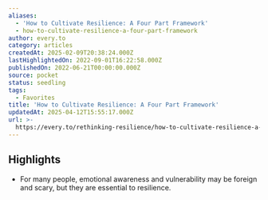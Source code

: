 ```yaml
---
aliases:
  - 'How to Cultivate Resilience: A Four Part Framework'
  - how-to-cultivate-resilience-a-four-part-framework
author: every.to
category: articles
createdAt: 2025-02-09T20:38:24.000Z
lastHighlightedOn: 2022-09-01T16:22:58.000Z
publishedOn: 2022-06-21T00:00:00.000Z
source: pocket
status: seedling
tags:
  - Favorites
title: 'How to Cultivate Resilience: A Four Part Framework'
updatedAt: 2025-04-12T15:55:17.000Z
url: >-
  https://every.to/rethinking-resilience/how-to-cultivate-resilience-a-four-part-framework
---
```

## Highlights

- For many people, emotional awareness and vulnerability may be foreign and scary, but they are essential to resilience.
